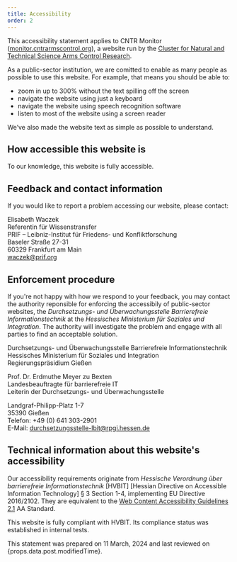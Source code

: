 ```yaml
---
title: Accessibility
order: 2
---
```


This accessibility statement applies to CNTR Monitor ([monitor.cntrarmscontrol.org](https://monitor.cntrarmscontrol.org)), a website run by the [Cluster for Natural and Technical Science Arms Control Research](https://www.cntrarmscontrol.org/).

As a public-sector institution, we are comitted to enable as many people as possible to use this website. For example, that means you should be able to:

- zoom in up to 300% without the text spilling off the screen
- navigate the website using just a keyboard
- navigate the website using speech recognition software
- listen to most of the website using a screen reader

We’ve also made the website text as simple as possible to understand.

## How accessible this website is

To our knowledge, this website is fully accessible.

## Feedback and contact information

If you would like to report a problem accessing our website, please contact:

Elisabeth Waczek\
Referentin für Wissenstransfer\
PRIF – Leibniz-Institut für Friedens- und Konfliktforschung\
Baseler Straße 27-31\
60329 Frankfurt am Main\
[waczek@prif.org](mailto:waczek@prif.org)

## Enforcement procedure

If you're not happy with how we respond to your feedback, you may contact the authority reponsible for enforcing the accessibily of public-sector websites, the _Durchsetzungs- und Überwachungsstelle Barrierefreie Informationstechnik_ at the _Hessisches Ministerium für Soziales und Integration_. The authority will investigate the problem and engage with all parties to find an acceptable solution.

Durchsetzungs- und Überwachungsstelle Barrierefreie Informationstechnik\
Hessisches Ministerium für Soziales und Integration\
Regierungspräsidium Gießen

Prof. Dr. Erdmuthe Meyer zu Bexten\
Landesbeauftragte für barrierefreie IT\
Leiterin der Durchsetzungs- und Überwachungsstelle

Landgraf-Philipp-Platz 1-7\
35390 Gießen\
Telefon: +49 (0) 641 303-2901\
E-Mail: [durchsetzungsstelle-lbit@rpgi.hessen.de](mailto:durchsetzungsstelle-lbit@rpgi.hessen.de)

## Technical information about this website's accessibility

Our accessibility requirements originate from _Hessische Verordnung über barrierefreie Informationstechnik_ [HVBIT] [Hessian Directive on Accessible Information Technology] § 3 Section 1-4, implementing EU Directive 2016/2102. They are equivalent to the [Web Content Accessibility Guidelines 2.1](https://www.w3.org/TR/WCAG21/) AA Standard.

This website is fully compliant with HVBIT. Its compliance status was established in internal tests.

This statement was prepared on 11 March, 2024 and last reviewed on {props.data.post.modifiedTime}.
